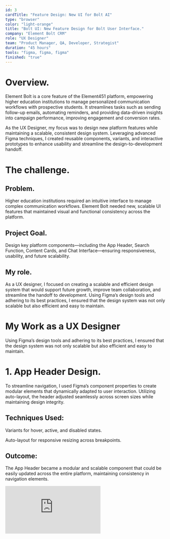 ```yaml
---
id: 3
cardTitle: "Feature Design: New UI for Bolt AI"
type: "browser"
color: "light-orange"
title: "Bolt UI: New Feature Design for Bolt User Interface."
company: "Element Bolt CRM"
role: "UX Designer"
team: "Product Manager, QA, Developer, Strategist"
duration: "45 hours"
tools: "figma, figma, figma"
finished: "true"
---
```


<FullWidthImage
  src="/images/bolt-main.png"
  alt="Element Bolt Dashboard Interface"
/>

# Overview.

Element Bolt is a core feature of the Element451 platform, empowering higher education institutions to manage personalized communication workflows with prospective students. It streamlines tasks such as sending follow-up emails, automating reminders, and providing data-driven insights into campaign performance, improving engagement and conversion rates.

As the UX Designer, my focus was to design new platform features while maintaining a scalable, consistent design system. Leveraging advanced Figma techniques, I created reusable components, variants, and interactive prototypes to enhance usability and streamline the design-to-development handoff.

# The challenge.

## Problem.
Higher education institutions required an intuitive interface to manage complex communication workflows. Element Bolt needed new, scalable UI features that maintained visual and functional consistency across the platform.

## Project Goal.
Design key platform components—including the App Header, Search Function, Content Cards, and Chat Interface—ensuring responsiveness, usability, and future scalability.

## My role.
As a UX designer, I focused on creating a scalable and efficient design system that would support future growth, improve team collaboration, and streamline the handoff to development. Using Figma’s design tools and adhering to its best practices, I ensured that the design system was not only scalable but also efficient and easy to maintain.

# My Work as a UX Designer
Using Figma’s design tools and adhering to its best practices, I ensured that the design system was not only scalable but also efficient and easy to maintain.

# 1. App Header Design.

To streamline navigation, I used Figma’s component properties to create modular elements that dynamically adapted to user interaction. Utilizing auto-layout, the header adjusted seamlessly across screen sizes while maintaining design integrity.

## Techniques Used:
Variants for hover, active, and disabled states.

Auto-layout for responsive resizing across breakpoints.

## Outcome:
The App Header became a modular and scalable component that could
be easily updated across the entire platform, maintaining consistency in navigation
elements.

<div style={{ marginTop: '20px', position: 'relative', width: '100%', maxWidth: '1100px', paddingTop: '56.25%', borderRadius: '10px', overflow: 'hidden', marginLeft: 'auto', marginRight: 'auto' }}>
  <iframe 
    src="https://embed.figma.com/design/h2uduBPcH39Tdkii7Pud9v/Enric-UX-%2F-Product-Design?node-id=772-2188&embed-host=share"
    style={{ position: 'absolute', top: 0, left: 0, width: '100%', height: '100%', borderRadius: '10px' }}
    frameBorder="0"
    allowFullScreen
  />
</div>

# 2. Search Function Design.

The search interface was designed with nested components and responsive constraints, ensuring adaptability for mobile, tablet, and desktop devices. Using interactive prototypes, I tested user interactions, including dropdown behavior and input focus states.

## Techniques Used.
Figma constraints for fluid resizing.

Interactive components to simulate real-world interactions for developers.

## Outcome.
A flexible, user-friendly search bar that improved engagement and provided a seamless search experience across devices.

<div style={{ marginTop: '20px', position: 'relative', width: '100%', maxWidth: '1100px', paddingTop: '56.25%', borderRadius: '10px', overflow: 'hidden', marginLeft: 'auto', marginRight: 'auto' }}>
  <iframe 
    src="ttps://embed.figma.com/design/h2uduBPcH39Tdkii7Pud9v/Enric-UX-%2F-Product-Design?node-id=773-14504&embed-host=share"
    style={{ position: 'absolute', top: 0, left: 0, width: '100%', height: '100%', borderRadius: '10px' }}
    frameBorder="0"
    allowFullScreen
  />
</div>

# 3.Content Cards Design.

Content Cards were built to showcase dynamic information such as conversations, tasks, and documents. By integrating Boolean properties and nested components, I ensured the cards were versatile and scalable without duplicating effort.

## Techniques Used:

Boolean variables for optional card elements.

Auto-layout for dynamic content resizing.

## Outcome:
Scalable Content Cards that allowed for quick customization and efficient updates, improving user workflows.

<div style={{ marginTop: '20px', position: 'relative', width: '100%', maxWidth: '1100px', paddingTop: '56.25%', borderRadius: '10px', overflow: 'hidden', marginLeft: 'auto', marginRight: 'auto' }}>
  <iframe 
    src="https://embed.figma.com/design/h2uduBPcH39Tdkii7Pud9v/Enric-UX-%2F-Product-Design?node-id=772-2190&embed-host=share"
    style={{ position: 'absolute', top: 0, left: 0, width: '100%', height: '100%', borderRadius: '10px' }}
    frameBorder="0"
    allowFullScreen
  />
</div>

# 4. Conversation (Chat) Feature Design.

For the chat interface, I implemented smart animate to simulate real-time interactions, including typing indicators and message animations. Using design tokens, I ensured consistency in typography, colors, and spacing, creating a polished user experience.

## Techniques Used:

Smart animate for realistic interaction prototypes.

Figma Tokens Plugin to align design and development.

## Outcome:
An intuitive chat feature that replicated real-time conversations while maintaining brand consistency.

<div style={{ marginTop: '20px', position: 'relative', width: '100%', maxWidth: '1100px', paddingTop: '56.25%', borderRadius: '10px', overflow: 'hidden', marginLeft: 'auto', marginRight: 'auto' }}>
  <iframe 
    src="https://embed.figma.com/design/h2uduBPcH39Tdkii7Pud9v/Enric-UX-%2F-Product-Design?node-id=773-49812&embed-host=share"
    style={{ position: 'absolute', top: 0, left: 0, width: '100%', height: '100%', borderRadius: '10px' }}
    frameBorder="0"
    allowFullScreen
  />
</div>

# Collaboration & Handoff.

Throughout the project, I prioritized clear communication and collaboration with developers:

- <u>Team Library:</u> I used Figma’s Team Library to share components across projects,
  ensuring that everyone on the team had access to the latest design assets.
- <u>Annotations & Prototypes:</u> I added detailed annotations to each component
  and created interactive prototypes in Figma, demonstrating user flow and behavior,
  which minimized back-and-forth during the developer handoff.
- <u>Design Tokens:</u> I used the Figma Tokens Plugin to export design tokens, allowing
  developers to directly reference these tokens in code, ensuring a smooth and accurate
  handoff.
- <u> Interactive Prototypes:</u> Demonstrated user flows and interactions to reduce ambiguity during the handoff process.

## Outcome
The development team benefited from well-documented designs, with clear guidelines and reusable components that simplified the implementation process.

# The Final Product.

The redesigned Element Bolt interface featured:

- A responsive App Header that adapted dynamically across devices.
- An intuitive Search Function optimized for seamless usability.
- Flexible Content Cards for streamlined information display.
- An engaging Chat Interface with real-time interaction capabilities.
- By integrating advanced Figma techniques, I ensured the design system was scalable, consistent, and developer-friendly.

# Results & Impact.

- <u>Improved Scalability:</u> The use of reusable components reduced design update time by 30%.
- <u>Enhanced User Experience:</u> Responsive features boosted mobile interactions, increasing engagement by 20%.
- <u>Efficient Handoff:</u> Clear annotations and tokens streamlined development, reducing implementation errors by 25%.

# Reflection & Lessons Learned.

This project demonstrated the importance of leveraging Figma’s advanced tools to create scalable and maintainable designs. By incorporating design tokens and interactive prototypes, I ensured a seamless collaboration process between design and development. Moving forward, I aim to further explore automation in design workflows to improve efficiency and scalability in future projects.
